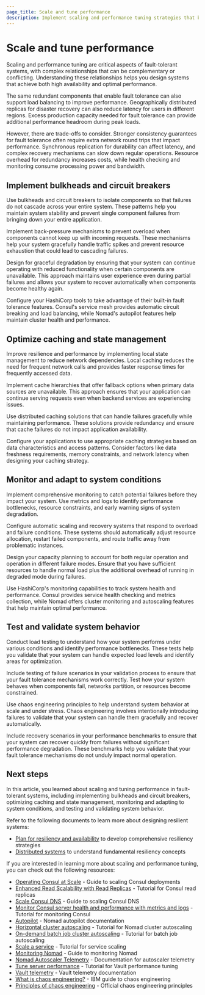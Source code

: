 ```yaml
---
page_title: Scale and tune performance
description: Implement scaling and performance tuning strategies that balance fault tolerance with system performance to achieve optimal reliability and user experience.
---
```


# Scale and tune performance

Scaling and performance tuning are critical aspects of fault-tolerant systems, with complex relationships that can be complementary or conflicting. Understanding these relationships helps you design systems that achieve both high availability and optimal performance.

The same redundant components that enable fault tolerance can also support load balancing to improve performance. Geographically distributed replicas for disaster recovery can also reduce latency for users in different regions. Excess production capacity needed for fault tolerance can provide additional performance headroom during peak loads.

However, there are trade-offs to consider. Stronger consistency guarantees for fault tolerance often require extra network round trips that impact performance. Synchronous replication for durability can affect latency, and complex recovery mechanisms can slow down regular operations. Resource overhead for redundancy increases costs, while health checking and monitoring consume processing power and bandwidth.

## Implement bulkheads and circuit breakers

Use bulkheads and circuit breakers to isolate components so that failures do not cascade across your entire system. These patterns help you maintain system stability and prevent single component failures from bringing down your entire application.

Implement back-pressure mechanisms to prevent overload when components cannot keep up with incoming requests. These mechanisms help your system gracefully handle traffic spikes and prevent resource exhaustion that could lead to cascading failures.

Design for graceful degradation by ensuring that your system can continue operating with reduced functionality when certain components are unavailable. This approach maintains user experience even during partial failures and allows your system to recover automatically when components become healthy again.

Configure your HashiCorp tools to take advantage of their built-in fault tolerance features. Consul's service mesh provides automatic circuit breaking and load balancing, while Nomad's autopilot features help maintain cluster health and performance.

## Optimize caching and state management

Improve resilience and performance by implementing local state management to reduce network dependencies. Local caching reduces the need for frequent network calls and provides faster response times for frequently accessed data.

Implement cache hierarchies that offer fallback options when primary data sources are unavailable. This approach ensures that your application can continue serving requests even when backend services are experiencing issues.

Use distributed caching solutions that can handle failures gracefully while maintaining performance. These solutions provide redundancy and ensure that cache failures do not impact application availability.

Configure your applications to use appropriate caching strategies based on data characteristics and access patterns. Consider factors like data freshness requirements, memory constraints, and network latency when designing your caching strategy.

## Monitor and adapt to system conditions

Implement comprehensive monitoring to catch potential failures before they impact your system. Use metrics and logs to identify performance bottlenecks, resource constraints, and early warning signs of system degradation.

Configure automatic scaling and recovery systems that respond to overload and failure conditions. These systems should automatically adjust resource allocation, restart failed components, and route traffic away from problematic instances.

Design your capacity planning to account for both regular operation and operation in different failure modes. Ensure that you have sufficient resources to handle normal load plus the additional overhead of running in degraded mode during failures.

Use HashiCorp's monitoring capabilities to track system health and performance. Consul provides service health checking and metrics collection, while Nomad offers cluster monitoring and autoscaling features that help maintain optimal performance.

## Test and validate system behavior

Conduct load testing to understand how your system performs under various conditions and identify performance bottlenecks. These tests help you validate that your system can handle expected load levels and identify areas for optimization.

Include testing of failure scenarios in your validation process to ensure that your fault tolerance mechanisms work correctly. Test how your system behaves when components fail, networks partition, or resources become constrained.

Use chaos engineering principles to help understand system behavior at scale and under stress. Chaos engineering involves intentionally introducing failures to validate that your system can handle them gracefully and recover automatically.

Include recovery scenarios in your performance benchmarks to ensure that your system can recover quickly from failures without significant performance degradation. These benchmarks help you validate that your fault tolerance mechanisms do not unduly impact normal operation.

## Next steps

In this article, you learned about scaling and tuning performance in fault-tolerant systems, including implementing bulkheads and circuit breakers, optimizing caching and state management, monitoring and adapting to system conditions, and testing and validating system behavior.

Refer to the following documents to learn more about designing resilient systems:

- [Plan for resiliency and availability](/well-architected-framework/design-resilient-systems/plan-for-resilience) to develop comprehensive resiliency strategies
- [Distributed systems](/well-architected-framework/design-resilient-systems/principles/distributed-systems) to understand fundamental resiliency concepts

If you are interested in learning more about scaling and performance tuning, you can check out the following resources:

- [Operating Consul at Scale](/consul/docs/manage/scale) - Guide to scaling Consul deployments
- [Enhanced Read Scalability with Read Replicas](/consul/docs/manage/scale/read-replica) - Tutorial for Consul read replicas
- [Scale Consul DNS](/consul/docs/discover/dns/scale) - Guide to scaling Consul DNS
- [Monitor Consul server health and performance with metrics and logs](/consul/tutorials/observe-your-network/server-metrics-and-logs) - Tutorial for monitoring Consul
- [Autopilot](/nomad/docs/manage/autopilot) - Nomad autopilot documentation
- [Horizontal cluster autoscaling](/nomad/tutorials/autoscaler/horizontal-cluster-scaling) - Tutorial for Nomad cluster autoscaling
- [On-demand batch job cluster autoscaling](/nomad/tutorials/autoscaler/horizontal-cluster-scaling-on-demand-batch) - Tutorial for batch job autoscaling
- [Scale a service](/nomad/tutorials/migrate-monolith/monolith-migration-autoscale) - Tutorial for service scaling
- [Monitoring Nomad](/nomad/docs/operations/monitoring-nomad) - Guide to monitoring Nomad
- [Nomad Autoscaler Telemetry](/nomad/tools/autoscaling/telemetry) - Documentation for autoscaler telemetry
- [Tune server performance](/vault/tutorials/archive/performance-tuning) - Tutorial for Vault performance tuning
- [Vault telemetry](/vault/docs/internals/telemetry) - Vault telemetry documentation
- [What is chaos engineering?](https://www.ibm.com/think/topics/chaos-engineering) - IBM guide to chaos engineering
- [Principles of chaos engineering](https://principlesofchaos.org/) - Official chaos engineering principles